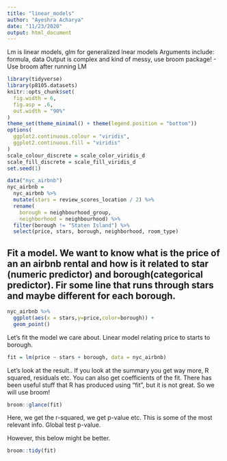 ```yaml
---
title: "linear_models"
author: "Ayeshra Acharya"
date: "11/23/2020"
output: html_document
---
```


Lm is linear models, glm for generalized lnear models
Arguments include: formula, data
Output is complex and kind of messy, use broom package!
- Use broom after running LM 

```r
library(tidyverse)
library(p8105.datasets)
knitr::opts_chunk$set(
  fig.width = 6,
  fig.asp = .6,
  out.width = "90%"
)
theme_set(theme_minimal() + theme(legend.position = "bottom"))
options(
  ggplot2.continuous.colour = "viridis",
  ggplot2.continuous.fill = "viridis"
)
scale_colour_discrete = scale_color_viridis_d
scale_fill_discrete = scale_fill_viridis_d
set.seed(1)
```
```r
data("nyc_airbnb")
nyc_airbnb = 
  nyc_airbnb %>% 
  mutate(stars = review_scores_location / 2) %>% 
  rename(
    borough = neighbourhood_group,
    neighborhood = neighbourhood) %>% 
  filter(borough != "Staten Island") %>% 
  select(price, stars, borough, neighborhood, room_type)
```

## Fit a model. We want to know what is the price of an an airbnb rental and how is it related to star (numeric predictor) and borough(categorical predictor). Fir some line that runs through stars and maybe different for each borough. 
```r
nyc_airbnb %>%
  ggplot(aes(x = stars,y=price,color=borough)) + 
  geom_point()
```
Let's fit the model we care about. Linear model relating price to starts to borough. 
```r
fit = lm(price ~ stars + borough, data = nyc_airbnb)
```

Let's look at the result.. If you look at the summary you get way more, R squared, residuals etc. You can also get coefficients of the fit. There has been useful stuff that R has produced using "fit", but it is not great. So we will use broom! 

```r
broom::glance(fit)
```
Here, we get the r-squared, we get p-value etc. This is some of the most relevant info. Global test p-value. 

However, this below might be better. 
```r
broom::tidy(fit)
``` 